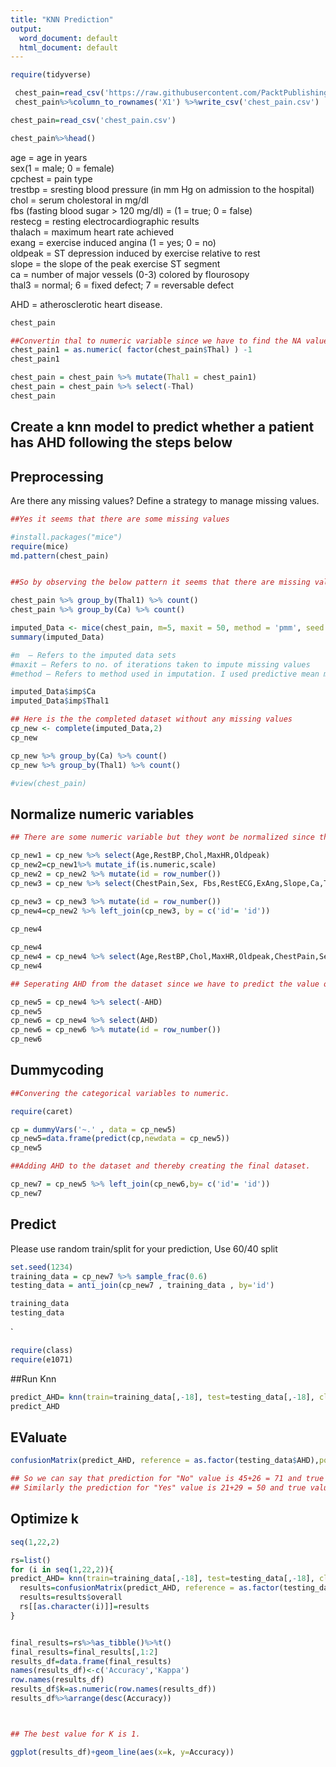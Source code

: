 ---
title: "KNN Prediction"
output:
  word_document: default
  html_document: default
---


```{r}
require(tidyverse)

 chest_pain=read_csv('https://raw.githubusercontent.com/PacktPublishing/Practical-Machine-Learning-Cookbook/master/Chapter%2006/Data/Decision%20tree%20learning%20-%20Advance%20Health%20Directive%20for%20Patients%20with%20Chest%20Pain.csv')
 chest_pain%>%column_to_rownames('X1') %>%write_csv('chest_pain.csv')

chest_pain=read_csv('chest_pain.csv')

chest_pain%>%head()
```

age  = age in years  
sex(1 = male; 0 = female)  
cpchest = pain type  
trestbp  = sresting blood pressure (in mm Hg on admission to the hospital)  
chol = serum cholestoral in mg/dl  
fbs (fasting blood sugar > 120 mg/dl) =  (1 = true; 0 = false)   
restecg = resting electrocardiographic results  
thalach  = maximum heart rate achieved  
exang = exercise induced angina (1 = yes; 0 = no)  
oldpeak  = ST depression induced by exercise relative to rest  
slope  = the slope of the peak exercise ST segment  
ca  = number of major vessels (0-3) colored by flourosopy  
thal3 = normal; 6 = fixed defect; 7 = reversable defect  

AHD = atherosclerotic heart disease.

```{r}
chest_pain
```


```{r}
##Convertin thal to numeric variable since we have to find the NA values.
chest_pain1 = as.numeric( factor(chest_pain$Thal) ) -1
chest_pain1
```


```{r}
chest_pain = chest_pain %>% mutate(Thal1 = chest_pain1)
chest_pain = chest_pain %>% select(-Thal)
chest_pain

```




## Create a knn model to predict whether a patient has AHD following the steps below

## Preprocessing 

Are there any missing values? Define a strategy to manage missing values. 


```{r}
##Yes it seems that there are some missing values 

#install.packages("mice")
require(mice)
md.pattern(chest_pain)


##So by observing the below pattern it seems that there are missing values in Thal1 and Ca of 2 and 4 respectively.

```
















```{r}
chest_pain %>% group_by(Thal1) %>% count()
chest_pain %>% group_by(Ca) %>% count()
```

```{r}
imputed_Data <- mice(chest_pain, m=5, maxit = 50, method = 'pmm', seed = 500)
summary(imputed_Data)

#m  – Refers to the imputed data sets
#maxit – Refers to no. of iterations taken to impute missing values
#method – Refers to method used in imputation. I used predictive mean matching
```




```{r}
imputed_Data$imp$Ca
imputed_Data$imp$Thal1
```




```{r}
## Here is the the completed dataset without any missing values
cp_new <- complete(imputed_Data,2)
cp_new
```


```{r}
cp_new %>% group_by(Ca) %>% count()
cp_new %>% group_by(Thal1) %>% count()
```



```{r}
#view(chest_pain)
```



## Normalize numeric variables
```{r}

## There are some numeric variable but they wont be normalized since they represent a specific caregorical value. Eg : for sex 1 represents male and 0 represents female. So that cannot be normailzed.

cp_new1 = cp_new %>% select(Age,RestBP,Chol,MaxHR,Oldpeak)
cp_new2=cp_new1%>% mutate_if(is.numeric,scale)
cp_new2 = cp_new2 %>% mutate(id = row_number())
cp_new3 = cp_new %>% select(ChestPain,Sex, Fbs,RestECG,ExAng,Slope,Ca,Thal1,AHD)

cp_new3 = cp_new3 %>% mutate(id = row_number())
cp_new4=cp_new2 %>% left_join(cp_new3, by = c('id'= 'id'))
 
cp_new4

cp_new4
cp_new4 = cp_new4 %>% select(Age,RestBP,Chol,MaxHR,Oldpeak,ChestPain,Sex,Fbs,RestECG,ExAng,Slope,Ca,Thal1,AHD,id)
cp_new4
```

```{r}
## Seperating AHD from the dataset since we have to predict the value of AHD.

cp_new5 = cp_new4 %>% select(-AHD)
cp_new5
cp_new6 = cp_new4 %>% select(AHD)
cp_new6 = cp_new6 %>% mutate(id = row_number())
cp_new6
```



## Dummycoding 
```{r}
##Convering the categorical variables to numeric.

require(caret)

cp = dummyVars('~.' , data = cp_new5)
cp_new5=data.frame(predict(cp,newdata = cp_new5))
cp_new5
```

```{r}

##Adding AHD to the dataset and thereby creating the final dataset.

cp_new7 = cp_new5 %>% left_join(cp_new6,by= c('id'= 'id'))
cp_new7
```

## Predict

Please use random train/split for your prediction, Use 60/40 split

```{r}
set.seed(1234)
training_data = cp_new7 %>% sample_frac(0.6)
testing_data = anti_join(cp_new7 , training_data , by='id')
```



```{r}
training_data
testing_data
```

`


```{r}
require(class)
require(e1071)
```


##Run Knn

```{r}
predict_AHD= knn(train=training_data[,-18], test=testing_data[,-18], cl=training_data$AHD, k=3, prob=TRUE)
predict_AHD
```







## EValuate 
```{r}
confusionMatrix(predict_AHD, reference = as.factor(testing_data$AHD),positive = 'Yes' )

## So we can say that prediction for "No" value is 45+26 = 71 and true value is 45+21 = 66
## Similarly the prediction for "Yes" value is 21+29 = 50 and true value is 26+29 = 55
```


## Optimize k 

```{r}
seq(1,22,2)

rs=list()
for (i in seq(1,22,2)){
predict_AHD= knn(train=training_data[,-18], test=testing_data[,-18], cl=training_data$AHD, k=2, prob=TRUE)
  results=confusionMatrix(predict_AHD, reference = as.factor(testing_data$AHD),positive = 'Yes' )
  results=results$overall
  rs[[as.character(i)]]=results
}


final_results=rs%>%as_tibble()%>%t()
final_results=final_results[,1:2]
results_df=data.frame(final_results)
names(results_df)<-c('Accuracy','Kappa')
row.names(results_df)
results_df$k=as.numeric(row.names(results_df))
results_df%>%arrange(desc(Accuracy))



## The best value for K is 1.
```



```{r}
ggplot(results_df)+geom_line(aes(x=k, y=Accuracy))
```


